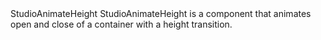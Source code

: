 
<Meta of={StudioAnimateHeightStories} />

<Heading level={1} size='small'>
  StudioAnimateHeight
</Heading>
<Paragraph>
  StudioAnimateHeight is a component that animates open and close of a container with a height
  transition.
</Paragraph>

<Canvas of={StudioAnimateHeightStories.Preview} />
